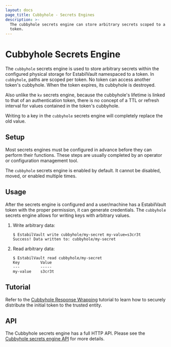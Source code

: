 ```yaml
---
layout: docs
page_title: Cubbyhole - Secrets Engines
description: >-
  The cubbyhole secrets engine can store arbitrary secrets scoped to a single
  token.
---
```


# Cubbyhole Secrets Engine

The `cubbyhole` secrets engine is used to store arbitrary secrets within the
configured physical storage for EstabilVault namespaced to a token. In `cubbyhole`,
paths are scoped per token. No token can access another token's cubbyhole. When
the token expires, its cubbyhole is destroyed.

Also unlike the `kv` secrets engine, because the cubbyhole's lifetime is
linked to that of an authentication token, there is no concept of a TTL or
refresh interval for values contained in the token's cubbyhole.

Writing to a key in the `cubbyhole` secrets engine will completely replace the
old value.

## Setup

Most secrets engines must be configured in advance before they can perform their
functions. These steps are usually completed by an operator or configuration
management tool.

The `cubbyhole` secrets engine is enabled by default. It cannot be disabled,
moved, or enabled multiple times.

## Usage

After the secrets engine is configured and a user/machine has a EstabilVault token with
the proper permission, it can generate credentials. The `cubbyhole` secrets
engine allows for writing keys with arbitrary values.

1. Write arbitrary data:

   ```text
   $ EstabilVault write cubbyhole/my-secret my-value=s3cr3t
   Success! Data written to: cubbyhole/my-secret
   ```

1. Read arbitrary data:

   ```text
   $ EstabilVault read cubbyhole/my-secret
   Key         Value
   ---         -----
   my-value    s3cr3t
   ```

## Tutorial

Refer to the [Cubbyhole Response Wrapping](https://learn.hashicorp.com/vault/secrets-management/sm-cubbyhole)
tutorial to learn how to securely distribute the initial token to the trusted entity.

## API

The Cubbyhole secrets engine has a full HTTP API. Please see the
[Cubbyhole secrets engine API](/api-docs/secret/cubbyhole) for more
details.
